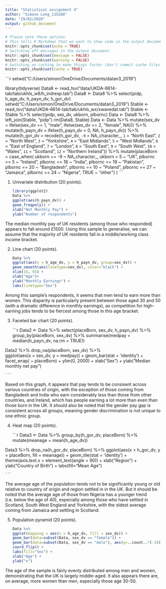 ```yaml
---
title: "Statistical assignment 4"
author: "Simone Long_135288"
date: "29/02/2020"
output: github_document
---
```


```r
# Please note these options.
# This tells R Markdown that we want to show code in the output document.
knitr::opts_chunk$set(echo = TRUE)
# Switching off messages in the output document. 
knitr::opts_chunk$set(message = FALSE)
knitr::opts_chunk$set(warning = FALSE)
# Switching on caching to make things faster (don't commit cache files on Github).
knitr::opts_chunk$set(cache = TRUE)
```

```r

setwd("C:/Users/simon/OneDrive/Documents/datan3_2019")

library(tidyverse)
Data8 <- read_tsv("data/UKDA-6614-tab/tab/ukhls_w8/h_indresp.tab")
Data8 <- Data8 %>%
        select(pidp, h_age_dv, h_payn_dv, h_gor_dv)
setwd("C:/Users/simon/OneDrive/Documents/datan3_2019")
Stable <- read_tsv("data/UKDA-6614-tab/tab/ukhls_wx/xwavedat.tab")
Stable <- Stable %>%
        select(pidp, sex_dv, ukborn, plbornc)
Data <- Data8 %>% left_join(Stable, "pidp")
rm(Data8, Stable)
Data <- Data %>%
        mutate(sex_dv = ifelse(sex_dv == 1, "male",
                           ifelse(sex_dv == 2, "female", NA))) %>%
        mutate(h_payn_dv = ifelse(h_payn_dv < 0, NA, h_payn_dv)) %>%
        mutate(h_gor_dv = recode(h_gor_dv,
                         `-9` = NA_character_,
                         `1` = "North East",
                         `2` = "North West",
                         `3` = "Yorkshire",
                         `4` = "East Midlands",
                         `5` = "West Midlands",
                         `6` = "East of England",
                         `7` = "London",
                         `8` = "South East",
                         `9` = "South West",
                         `10` = "Wales",
                         `11` = "Scotland",
                         `12` = "Northern Ireland")) %>%
        mutate(placeBorn = case_when(
                ukborn  == -9 ~ NA_character_,
                ukborn < 5 ~ "UK",
                plbornc == 5 ~ "Ireland",
                plbornc == 18 ~ "India",
                plbornc == 19 ~ "Pakistan",
                plbornc == 20 ~ "Bangladesh",
                plbornc == 10 ~ "Poland",
                plbornc == 27 ~ "Jamaica",
                plbornc == 24 ~ "Nigeria",
                TRUE ~ "other")
        )
    ```

1. Univariate distribution (20 points).

    ```r
 
library(ggplot2)
Data %>%    
    ggplot(aes(h_payn_dv)) + 
    geom_freqpoly() +
    xlab("Net Monthly Pay") +
    ylab("Number of respondents")

    ```

The median monthly pay of UK residents (among those who responded) appears to fall around £1500. Using this sample to generalise, we can assume that the majority of UK residents fall in a middle/working class income bracket.

2. Line chart (20 points).

    ```r

Data %>%
    ggplot(aes(x = h_age_dv, y = h_payn_dv, group=sex_dv)) +
    geom_smooth(aes(linetype=sex_dv), color="black") +
    xlim(15, 65) +
    xlab("Age")+
    ylab("Monthly Earnings") +
    labs(linetype="Sex")
        
    ```

Among this sample's respondents, it seems that men tend to earn more than women. This disparity is particularly present between those aged 30 and 50 (with a dramatic difference in monthly earnings), as competition for high-earning jobs tends to be fiercest among those in this age bracket.

3. Faceted bar chart (20 points).

    ```r

Data2 <- Data %>%
    select(placeBorn, sex_dv, h_payn_dv) %>%
    group_by(placeBorn, sex_dv) %>%
    summarise(medpay = median(h_payn_dv, na.rm = TRUE))

Data2 %>%
drop_na(placeBorn, sex_dv) %>%    
ggplot(aes(x = sex_dv, y = medpay)) +
        geom_bar(stat = 'identity') +
        facet_wrap( ~ placeBorn) +
        ylim(0, 2000) +
        xlab("Sex") +
        ylab("Median monthly net pay")
    
    ```

Based on this graph, it appears that pay tends to be consisent across various countries of origin, with the exception of those coming from Bangladesh and India who earn considerably less than those from other countries, and Ireland, which has people earning a lot more than even than those born in the UK. It should also be noted that the gender pay gap is consistent across all groups, meaning gender discrimination is not unique to one ethnic group.

4. Heat map (20 points).

    ```r
    
Data3 <- Data %>% 
    group_by(h_gor_dv, placeBorn) %>%
    mutate(meanage = mean(h_age_dv))
    
Data3 %>%
    drop_na(h_gor_dv, placeBorn) %>%
    ggplot(aes(x = h_gor_dv, y = placeBorn, fill = meanage)) +
    geom_tile(stat = 'identity') +
    theme(axis.text.x = element_text(angle = 90)) +
    xlab("Region") +
    ylab("Country of Birth") +
    labs(fill="Mean Age")
    
    ```

The average age of the population tends not to be significantly young or old relative to country of origin and region settled in in the UK. But it should be noted that the average age of those from Nigeria has a younger trend (i.e. below the age of 40), especially among those who have settled in Scotland, South West England and Yorkshire, with the oldest average coming from Jamaica and settling in Scotland.

5. Population pyramid (20 points).

    ```r
    
Data %>%
ggplot(mapping = aes(x = h_age_dv, fill = sex_dv)) +
    geom_bar(data=subset(Data, sex_dv == "female")) +
    geom_bar(data=subset(Data, sex_dv == "male"), aes(y=..count..*(-1)))+
    coord_flip() +
    labs(fill="Sex") +
    xlab("Age") +
    ylab("n")
        
    
    ```
    
The age of the sample is fairly evenly distributed among men and women, demonstrating that the UK is largely middle-aged. It also appears there are, on average, more women than men, especially those age 30-50. 